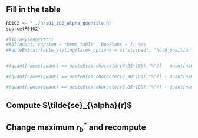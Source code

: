 ## Fill in the table

```r
R0102 <- "../R/s01_i02_alpha_quantile.R"
source(R0102)
```
```r
#library(magrittr)
#kbl(quant, caption = "Demo table", booktabs = T) %>%
#kableExtra::kable_styling(latex_options = c("striped", "hold_position"))

```



```r

```
```r
#(quant[names(quant) == paste0(as.character(0.95*100),"%")] - quant[names(quant) == paste0(as.character((1-0.95)*100),"%")])/2*qnorm(0.95)

#(quant[names(quant) == paste0(as.character(0.90*100),"%")] - quant[names(quant) == paste0(as.character((1-0.90)*100),"%")])/2*qnorm(0.90)

#(quant[names(quant) == paste0(as.character(0.85*100),"%")] - quant[names(quant) == paste0(as.character((1-0.85)*100),"%")])/2*qnorm(0.85)

```


## Compute $\tilde{se}_{\alpha}(r)$


## Change maximum $r^*_b$ and recompute
